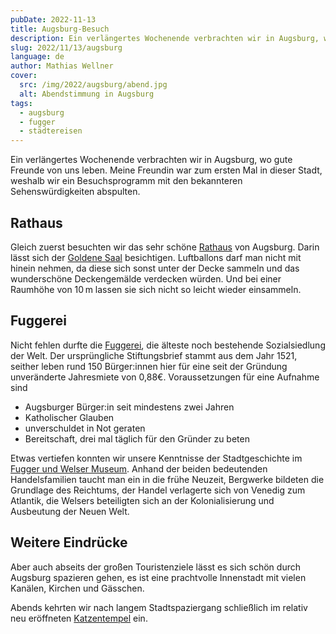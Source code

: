 ```yaml
---
pubDate: 2022-11-13
title: Augsburg-Besuch
description: Ein verlängertes Wochenende verbrachten wir in Augsburg, wo gute Freunde von uns leben. Meine Freundin war zum ersten Mal in dieser Stadt, weshalb wir ein Besuchsprogramm mit den bekannteren Sehenswürdigkeiten abspulten.
slug: 2022/11/13/augsburg
language: de
author: Mathias Wellner
cover:
  src: /img/2022/augsburg/abend.jpg
  alt: Abendstimmung in Augsburg
tags:
  - augsburg
  - fugger
  - städtereisen
---
```



Ein verlängertes Wochenende verbrachten wir in Augsburg, wo gute Freunde von uns leben. Meine Freundin war zum ersten Mal in dieser Stadt, weshalb wir ein Besuchsprogramm mit den bekannteren Sehenswürdigkeiten abspulten.

## Rathaus

<ResponsiveImage
  src="/img/2022/augsburg/goldenersaal.jpg"
  alt="Goldener Saal im Rathaus"
  aspectRatio="4:3"
/>

Gleich zuerst besuchten wir das sehr schöne [Rathaus](https://www.augsburg.de/kultur/sehenswuerdigkeiten/rathaus) von Augsburg. Darin lässt sich der [Goldene Saal](https://www.augsburg.de/kultur/sehenswuerdigkeiten/goldener-saal) besichtigen. Luftballons darf man nicht mit hinein nehmen, da diese sich sonst unter der Decke sammeln und das wunderschöne Deckengemälde verdecken würden. Und bei einer Raumhöhe von 10&thinsp;m lassen sie sich nicht so leicht wieder einsammeln.

## Fuggerei

<ResponsiveImage
  src="/img/2022/augsburg/fuggerei.jpg"
  alt="Augsburger Fuggerei"
  aspectRatio="4:3"
/>

Nicht fehlen durfte die [Fuggerei](https://www.fugger.de/fuggerei), die älteste noch bestehende Sozialsiedlung der Welt. Der ursprüngliche Stiftungsbrief stammt aus dem Jahr 1521, seither leben rund 150 Bürger:innen hier für eine seit der Gründung unveränderte Jahresmiete von 0,88€. Voraussetzungen für eine Aufnahme sind

- Augsburger Bürger:in seit mindestens zwei Jahren
- Katholischer Glauben
- unverschuldet in Not geraten
- Bereitschaft, drei mal täglich für den Gründer zu beten

Etwas vertiefen konnten wir unsere Kenntnisse der Stadtgeschichte im [Fugger und Welser Museum](https://www.fugger-und-welser-museum.de/). Anhand der beiden bedeutenden Handelsfamilien taucht man ein in die frühe Neuzeit, Bergwerke bildeten die Grundlage des Reichtums, der Handel verlagerte sich von Venedig zum Atlantik, die Welsers beteiligten sich an der Kolonialisierung und Ausbeutung der Neuen Welt.

## Weitere Eindrücke

Aber auch abseits der großen Touristenziele lässt es sich schön durch Augsburg spazieren gehen, es ist eine prachtvolle Innenstadt mit vielen Kanälen, Kirchen und Gässchen.

<ResponsiveImage
  src="/img/2022/augsburg/maximilianstrasse.jpg"
  alt="Maximilianstraße"
  aspectRatio="4:3"
/>

Abends kehrten wir nach langem Stadtspaziergang schließlich im relativ neu eröffneten [Katzentempel](https://katzentempel.de/) ein.

<ResponsiveImage
  src="/img/2022/augsburg/abend.jpg"
  alt="Abendstimmung in Augsburg"
  aspectRatio="4:3"
/>
